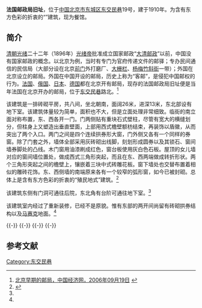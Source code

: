 {{Coord|39.9027078|116.4092276|type:landmark_region:CN-11_source:GoogleMaps|display=title}}
{{文物保护单位
| 级别 = 省级
| 省区市 = 北京市
| 名称 = 法国邮政局旧址
| 图片 = [[File:北京东交民巷法国邮政局旧址_2021-09-03.jpg|250px]]<br>法国邮政局旧址正立面
| 编号 = 5-17
| 分类 = 近现代重要史迹及代表性建筑
| 时代 = [[清|清]]
| 所在 = [[东城区_(北京市)|东城区]][[东交民巷|东交民巷]]19号
| 登录 = 1995年10月20日
}}

'''法国邮政局旧址'''，位于[[中国|中国]][[北京市|北京市]][[东城区_(北京市)|东城区]][[东交民巷|东交民巷]]19号，建于1910年。为含有东方色彩的折衷的“{{le|法國殖民地式|French Colonial|殖民地式}}”建筑，现为餐馆。

==简介==
[[清朝|清朝]][[光绪|光绪]]二十二年（1896年）[[光绪帝|光绪帝]]批准成立国家邮政“[[大清邮政|大清邮政]]”以前，中国没有国家邮政的概念。以北京为例，当时有专门为官府传递文件的邮驿；专办民间通信的民信局（大部分设在北京[[前门|前门]]外打磨厂、[[大栅栏|大栅栏]]、[[杨梅竹斜街|杨梅竹斜街]]一带）；外国在北京设立的邮局。外国在中国开设的邮局，历史上称为“客邮”，是侵犯中国邮权的行为。[[法国|法国]]、[[俄国|俄国]]、[[日本|日本]]、[[德国|德国]]都在北京开有邮局，现存的法国邮政局旧址便是当年法国在北京开办的邮局，位于[[东交民巷|东交民巷]]路北。<ref>[http://www.ce.cn/newSports/2008/main/fq/200609/19/t20060919_8626570.shtml 北京早期的邮局，中国经济网，2006年09月19日] {{webarchive|url=https://web.archive.org/web/20140106171633/http://www.ce.cn/newSports/2008/main/fq/200609/19/t20060919_8626570.shtml |date=2014年01月6日 }}</ref>

该建筑是一排砖砌平房，共八间，坐北朝南，面阔26米，进深13米，东北部设有地下室。该建筑体量较为简单，面积也不大，但是立面处理非常细致。临街的南立面对称布置，东、西各开一门。门两侧贴有重块石式壁柱，尽管有宽大的横缝划分，但柱身上又塑造出垂直壁面，上部用西式檐壁额枋结束，再装饰以盾徽，从而突出了两个入口。两门之间是四个连续拱券形大窗，门外侧又各有一个同样的券窗。除了门套之外，墙体全部采用灰砖砌出线脚，刻划形成圆券以及其锁石、窗间墙券脚处的凸线。木门窗用油漆刷成红色，窗台板使用灰白色石板。屋顶的女儿墙对应的窗间墙位置处，做成西式三角形突起，而且在东、西两端做成转折形状。两个三角形突起之间的檐壁上，镶嵌着三块中式砖雕花板。窗下墙处也交替布置着相似的雕砖花饰。东、西侧墙的南端原来各有一个较窄的弧形窗，如今已被封砌。总体上是含有东方色彩的折衷的“殖民地式”建筑。<ref name=dhly>{{cite web |url=http://www.bjdclib.com/subdb/laneculture/historybuilding/200906/t20090612_2100.html|title=法国邮政局旧址|accessdate=2013-12-05|work=|publisher=东华流韵 | archive-url=https://web.archive.org/web/20190604234009/http://www.bjdclib.com/subdb/laneculture/historybuilding/200906/t20090612_2100.html | archive-date=2019-06-04}}</ref>

该建筑东侧有门洞可通往后院，东北角有台阶可通往地下室。<ref name=dhly/>

该建筑室内经过了重新装修，已经不是原貌。惟有东部的两开间尚留有砖砌拱券结构以及[[马赛克|马赛克]]地面。<ref name=dhly/>

{{-}}
{{multiple image
| align  = left
| image1 = Die französische Legation, Situation nach dem 14. Juli.tif
| width1 = 230
| caption1 = 1902年法國使館區平面圖。下方的Hotel Pekin後來改為法國郵局。
| image2 = Peking legation quarter.jpg
| width2 = 230
| caption2 = 1912年使館街地圖中22是法國郵局
}}
{{-}}
{{multiple image
| align  = left
| image1 = Former French Post office in Beijing 05 2011-04.JPG
| width1 = 134
| caption1 = 中部券窗
| image2 = Former French Post office in Beijing 06 2011-04.JPG
| width2 = 240
| caption2 = 窗下砖雕
}}
{{-}}
{{multiple image
| align  = left
| image2 = Former French Post office in Beijing 02 2011-04.JPG
| width2 = 240
| caption2 = 西南侧
| image3 = Former French Post office in Beijing 03 2011-04.JPG
| width3 = 134
| caption3 = 东门
| image4 = Former French Post office in Beijing 01 2011-04.JPG
| width4 = 240
| caption4 = 东南侧
}}
{{-}}

==参考文献==
{{Commonscat|Former French Post office in Beijing}}
{{reflist}}

{{北京市文物保护单位}}
[[Category:东交民巷|Category:东交民巷]]